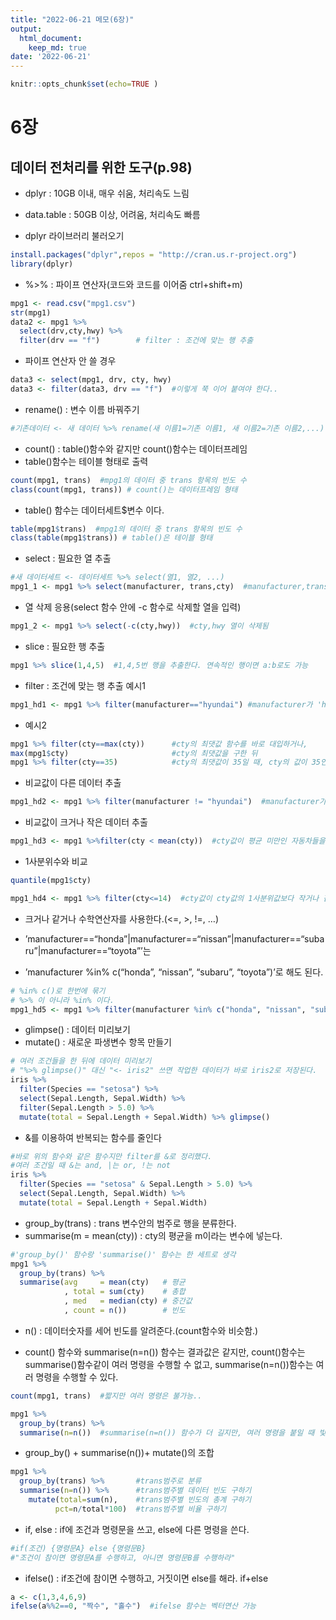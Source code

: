 ```yaml
---
title: "2022-06-21 메모(6장)"
output:
  html_document:
    keep_md: true
date: '2022-06-21'
---
```


```r
knitr::opts_chunk$set(echo=TRUE )
```


# 6장
## 데이터 전처리를 위한 도구(p.98)
- dplyr : 10GB 이내, 매우 쉬움, 처리속도 느림
- data.table : 50GB 이상, 어려움, 처리속도 빠름


- dplyr 라이브러리 불러오기

```r
install.packages("dplyr",repos = "http://cran.us.r-project.org")
library(dplyr)
```

- %>% : 파이프 연산자(코드와 코드를 이어줌 ctrl+shift+m)
```r
mpg1 <- read.csv("mpg1.csv")
str(mpg1)
data2 <- mpg1 %>% 
  select(drv,cty,hwy) %>% 
  filter(drv == "f")        # filter : 조건에 맞는 행 추출
```
  
- 파이프 연산자 안 쓸 경우
```r
data3 <- select(mpg1, drv, cty, hwy)
data3 <- filter(data3, drv == "f")  #이렇게 쭉 이어 붙여야 한다..
```

- rename() : 변수 이름 바꿔주기
```r
#기존데이터 <- 새 데이터 %>% rename(새 이름1=기존 이름1, 새 이름2=기존 이름2,...)
```

- count() : table()함수와 같지만 count()함수는 데이터프레임
- table()함수는 테이블 형태로 출력
```r
count(mpg1, trans)  #mpg1의 데이터 중 trans 항목의 빈도 수
class(count(mpg1, trans)) # count()는 데이터프레임 형태
```
- table() 함수는 데이터세트$변수 이다.
```r
table(mpg1$trans)  #mpg1의 데이터 중 trans 항목의 빈도 수
class(table(mpg1$trans)) # table()은 테이블 형태
```

- select : 필요한 열 추출
```r
#새 데이터세트 <- 데이터세트 %>% select(열1, 열2, ...)
mpg1_1 <- mpg1 %>% select(manufacturer, trans,cty)  #manufacturer,trans,cty 열만 추출

```
- 열 삭제 응용(select 함수 안에 -c 함수로 삭제할 열을 입력)
```r
mpg1_2 <- mpg1 %>% select(-c(cty,hwy))  #cty,hwy 열이 삭제됨
```

- slice : 필요한 행 추출
```r
mpg1 %>% slice(1,4,5)  #1,4,5번 행을 추출한다. 연속적인 행이면 a:b로도 가능

```
- filter : 조건에 맞는 행 추출
예시1
```r
mpg1_hd1 <- mpg1 %>% filter(manufacturer=="hyundai") #manufacturer가 'hyundai'인 행을 추출한다.
```
- 예시2
```r
mpg1 %>% filter(cty==max(cty))      #cty의 최댓값 함수를 바로 대입하거나,
max(mpg1$cty)                       #cty의 최댓값을 구한 뒤
mpg1 %>% filter(cty==35)            #cty의 최댓값이 35일 때, cty의 값이 35인 행을 추출한다.
```
- 비교값이 다른 데이터 추출
```r
mpg1_hd2 <- mpg1 %>% filter(manufacturer != "hyundai")  #manufacturer가 'hyundai'가 아닌 행을 추출한다.

```
- 비교값이 크거나 작은 데이터 추출
```r
mpg1_hd3 <- mpg1 %>%filter(cty < mean(cty))  #cty값이 평균 미만인 자동차들을 추출한다.

```
- 1사분위수와 비교
```r
quantile(mpg1$cty) 
```
```r
mpg1_hd4 <- mpg1 %>% filter(cty<=14)  #cty값이 cty값의 1사분위값보다 작거나 같은 자동차들을 추출한다.
```
- 크거나 같거나 수학연산자를 사용한다.(<=, >, !=, ...)

- 'manufacturer=="honda"|manufacturer=="nissan"|manufacturer=="subaru"|manufacturer=="toyota"'는
- 'manufacturer %in% c("honda", "nissan", "subaru", "toyota")'로 해도 된다.
```r
# %in% c()로 한번에 묶기
# %>% 이 아니라 %in% 이다.
mpg1_hd5 <- mpg1 %>% filter(manufacturer %in% c("honda", "nissan", "subaru", "toyota")) 
```

- glimpse() : 데이터 미리보기
- mutate() : 새로운 파생변수 항목 만들기
```r
# 여러 조건들을 한 뒤에 데이터 미리보기
# "%>% glimpse()" 대신 "<- iris2" 쓰면 작업한 데이터가 바로 iris2로 저장된다.
iris %>%
  filter(Species == "setosa") %>% 
  select(Sepal.Length, Sepal.Width) %>% 
  filter(Sepal.Length > 5.0) %>% 
  mutate(total = Sepal.Length + Sepal.Width) %>% glimpse()

```
- &를 이용하여 반복되는 함수를 줄인다
```r
#바로 위의 함수와 같은 함수지만 filter를 &로 정리했다.
#여러 조건일 때 &는 and, |는 or, !는 not
iris %>%
  filter(Species == "setosa" & Sepal.Length > 5.0) %>% 
  select(Sepal.Length, Sepal.Width) %>% 
  mutate(total = Sepal.Length + Sepal.Width)

```

- group_by(trans) : trans 변수안의 범주로 행을 분류한다.
- summarise(m = mean(cty)) : cty의 평균을 m이라는 변수에 넣는다.
```r
#'group_by()' 함수랑 'summarise()' 함수는 한 세트로 생각
mpg1 %>% 
  group_by(trans) %>% 
  summarise(avg     = mean(cty)   # 평균
            , total = sum(cty)    # 총합
            , med   = median(cty) # 중간값
            , count = n())        # 빈도

```
- n() : 데이터숫자를 세어 빈도를 알려준다.(count함수와 비슷함.)

- count() 함수와 summarise(n=n()) 함수는 결과값은 같지만,
count()함수는 summarise()함수같이 여러 명령을 수행할 수 없고,
summarise(n=n())함수는 여러 명령을 수행할 수 있다.

```r
count(mpg1, trans)  #짧지만 여러 명령은 불가능..

```
```r
mpg1 %>% 
  group_by(trans) %>% 
  summarise(n=n())  #summarise(n=n()) 함수가 더 길지만, 여러 명령을 붙일 때 빛을 본다.

```

- group_by() + summarise(n())+ mutate()의 조합
```r
mpg1 %>% 
  group_by(trans) %>%       #trans범주로 분류
  summarise(n=n()) %>%      #trans범주별 데이터 빈도 구하기
    mutate(total=sum(n),    #trans범주별 빈도의 총계 구하기
          pct=n/total*100)  #trans범주별 비율 구하기
```

- if, else : if에 조건과 명령문을 쓰고, else에 다른 명령을 쓴다.
```r
#if(조건) {명령문A} else {명령문B}
#"조건이 참이면 명령문A를 수행하고, 아니면 명령문B를 수행하라"
```
- ifelse() : if조건에 참이면 수행하고, 거짓이면 else를 해라. if+else
```r
a <- c(1,3,4,6,9)
ifelse(a%%2==0, "짝수", "홀수")  #ifelse 함수는 벡터연산 가능
```


  
  